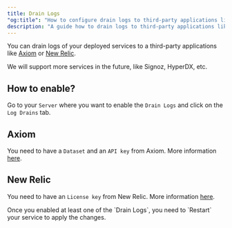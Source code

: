 ```yaml
---
title: Drain Logs
"og:title": "How to configure drain logs to third-party applications like Axiom or New Relic with Coolify"
description: "A guide how to drain logs to third-party applications like Axiom or New Relic."
---
```


You can drain logs of your deployed services to a third-party applications like [Axiom](https://axiom.co/) or [New Relic](https://newrelic.com).

We will support more services in the future, like Signoz, HyperDX, etc.

## How to enable?

Go to your `Server` where you want to enable the `Drain Logs` and click on the `Log Drains` tab.

## Axiom

You need to have a `Dataset` and an `API key` from Axiom. More information [here](https://axiom.co/docs).

## New Relic

You need to have an `License key` from New Relic. More information [here](https://docs.newrelic.com/docs/apis/intro-apis/new-relic-api-keys/#ingest-license-key).

<Warning>
  Once you enabled at least one of the `Drain Logs`, you need to `Restart` your
  service to apply the changes.
</Warning>
